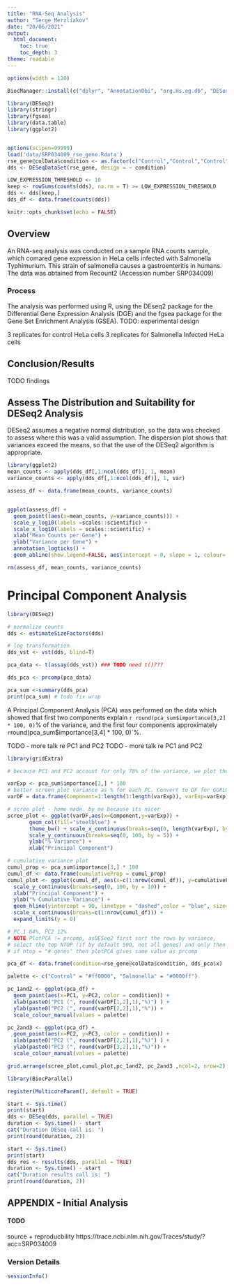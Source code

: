 ```yaml
---
title: "RNA-Seq Analysis"
author: "Serge Merzliakov"
date: "20/06/2021"
output:
  html_document:
    toc: true
    toc_depth: 3
theme: readable
---
```


```r

options(width = 120)

BiocManager::install(c("dplyr", "AnnotationDbi", "org.Hs.eg.db", "DESeq2", "tibble", "DT", "BiocParallel","ggplot2"))

library(DESeq2)
library(stringr)
library(fgsea)
library(data.table)
library(ggplot2)


options(scipen=99999)
load('data/SRP034009_rse_gene.Rdata')
rse_gene@colData$condition <- as.factor(c("Control","Control","Control","Salmonella","Salmonella","Salmonella"))
dds <- DESeqDataSet(rse_gene, design = ~ condition)

LOW_EXPRESSION_THRESHOLD <- 10
keep <- rowSums(counts(dds), na.rm = T) >= LOW_EXPRESSION_THRESHOLD
dds <- dds[keep,]
dds_df <- data.frame(counts(dds))

knitr::opts_chunk$set(echo = FALSE)
```

## Overview

An RNA-seq analysis was conducted on a sample RNA counts sample, which comared gene expression in HeLa cells infected with Salmonella Typhimurium. This strain of salmonella causes a gastroenteritis in humans. The  data was obtained from Recount2 (Accession number SRP034009)


### Process 
The analysis was performed using R, using the DEseq2 package for the Differential Gene Expression Analysis (DGE) and the fgsea package for the Gene Set Enrichment Analysis (GSEA).
TODO: experimental design

3 replicates for control HeLa cells
3 replicates for Salmonella Infected HeLa cells

## Conclusion/Results
TODO findings


## Assess The Distribution and Suitability for DESeq2 Analysis 
DESeq2 assumes a negative normal distribution, so the data was checked to assess where this was a valid assumption. The dispersion plot shows that variances exceed the means, so that the use of the DESeq2 algorithm is appropriate.

```r
library(ggplot2)
mean_counts <- apply(dds_df[,1:ncol(dds_df)], 1, mean)
variance_counts <- apply(dds_df[,1:ncol(dds_df)], 1, var)

assess_df <- data.frame(mean_counts, variance_counts)


ggplot(assess_df) +
  geom_point((aes(x=mean_counts, y=variance_counts))) +
  scale_y_log10(labels =scales::scientific) +
  scale_x_log10(labels = scales::scientific) +
  xlab("Mean Counts per Gene") +
  ylab("Variance per Gene") +
  annotation_logticks() +
  geom_abline(show.legend=FALSE, aes(intercept = 0, slope = 1, colour='red'))

rm(assess_df, mean_counts, variance_counts)
```

# Principal Component Analysis
``` r
library(DESeq2)

# normalize counts
dds <- estimateSizeFactors(dds)

# log transformation
dds_vst <- vst(dds, blind=T)

pca_data <- t(assay(dds_vst)) ### TODO need t()???

dds_pca <- prcomp(pca_data)

pca_sum <-summary(dds_pca)
print(pca_sum) # todo fix wrap
```
A Principal Component Analysis (PCA) was performed on the data which showed that first two components explain `r round(pca_sum$importance[3,2] * 100, 0)`% of the variance, and the first four components approximately `r `round(pca_sum$importance[3,4] * 100, 0)`%.

TODO - more talk re PC1 and PC2
TODO - more talk re PC1 and PC2

``` r
library(gridExtra)

# because PC1 and PC2 account for only 78% of the variance, we plot the top five PCs, with total of ~91% of variance accounted for

varExp <- pca_sum$importance[2,] * 100
# better screen plot variance as % for each PC. Convert to DF for GGPLOT
varDF = data.frame(Component=1:length(1:length(varExp)), varExp=varExp)

# scree plot - home made  by me because its nicer
scree_plot <- ggplot(varDF,aes(x=Component,y=varExp)) +
       geom_col(fill="steelblue") +
       theme_bw() + scale_x_continuous(breaks=seq(0, length(varExp), by = 1)) +
       scale_y_continuous(breaks=seq(0, 100, by = 5)) +
       ylab("% Variance") +
       xlab("Principal Component")

# cumulative variance plot
cumul_prop <- pca_sum$importance[3,] * 100
cumul_df <- data.frame(cumulativeProp = cumul_prop)
cumul_plot <- ggplot(cumul_df, aes(x=c(1:nrow(cumul_df)), y=cumulativeProp)) + geom_point() +
  scale_y_continuous(breaks=seq(0, 100, by = 10)) +
  xlab("Principal Component") +
  ylab("% Cumulative Variance") +
  geom_hline(yintercept = 90, linetype = "dashed",color = "blue", size=0.4) +
  scale_x_continuous(breaks=c(1:nrow(cumul_df))) +
  expand_limits(y = 0)

# PC 1 64%, PC2 12%
# NOTE PlotPCA != prcomp, asDESeq2 first sort the rows by variance,
# select the top NTOP (if by default 500, not all genes) and only then call prcomp
# if ntop = "# genes" then plotPCA gives same value as prcomp

pca_df <- data.frame(condition=rse_gene@colData$condition, dds_pca$x)

palette <- c("Control" = "#ff0000", "Salmonella" = "#0000ff")

pc_1and2 <- ggplot(pca_df) +
  geom_point(aes(x=PC1, y=PC2, color = condition)) +
  xlab(paste0("PC1 (", round(varDF[1,2],1),"%)") ) +
  ylab(paste0("PC2 (", round(varDF[2,2],1),"%")) +
  scale_colour_manual(values = palette)

pc_2and3 <- ggplot(pca_df) +
  geom_point(aes(x=PC2, y=PC3, color = condition)) +
  xlab(paste0("PC2 (", round(varDF[2,2],1),"%)") ) +
  ylab(paste0("PC3 (", round(varDF[3,2],1),"%)")) +
  scale_colour_manual(values = palette)

grid.arrange(scree_plot,cumul_plot,pc_1and2, pc_2and3 ,ncol=2, nrow=2)

```

``` r
library(BiocParallel)

register(MulticoreParam(), default = TRUE)

start <- Sys.time()
print(start)
dds <- DESeq(dds, parallel = TRUE)
duration <- Sys.time() - start
cat("Duration DESeq call is: ")
print(round(duration, 2))

start <- Sys.time()
print(start)
dds_res <- results(dds, parallel = TRUE)
duration <- Sys.time() - start
cat("Duration results call is: ")
print(round(duration, 2))

```

## 
## APPENDIX - Initial Analysis


#### TODO
source + reproducbility
https://trace.ncbi.nlm.nih.gov/Traces/study/?acc=SRP034009

### Version Details
```r
sessionInfo()
```



